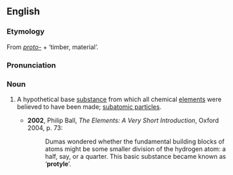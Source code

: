 ==English==
===Etymology===
From ''[[proto-]]'' + {{AGr.}} '''{{polytonic|[[ὕλη]]}}''' ‘timber, material’.

===Pronunciation===
{{IPA|/ˈpɹəʊtaɪl/}}

===Noun===
{{en-noun|-}}

# {{context|physics|chemistry|historical}} A hypothetical base [[substance]] from which all chemical [[elements]] were believed to have been made; [[subatomic particles]].
#*'''2002''', Philip Ball, ''The Elements: A Very Short Introduction'', Oxford 2004, p. 73:
#*:Dumas wondered whether the fundamental building blocks of atoms might be some smaller division of the hydrogen atom: a half, say, or a quarter.  This basic substance became known as ‘'''protyle'''’.